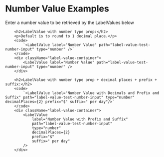 
<div className="playground-section">
        <h1>Number Value Examples</h1>
        <p> Enter a number value to be retrieved by the LabelValues below</p>
        <NumberInput label="Number Value" path="label-value-test-number-input" />

        <h2>LabelValue with number type prop:</h2>
        <p>Default is to round to 1 decimal place.</p>
        <code>
            `<LabelValue label="Number Value" path="label-value-test-number-input" type="number" />`
        </code>
        <div className="label-value-container">
            <LabelValue label="Number Value" path="label-value-test-number-input" type="number" />
        </div>

        <h2>LabelValue with number type prop + decimal places + prefix + suffix:</h2>
        <code>
            `<LabelValue label="Number Value with Decimals and Prefix and Suffix" path="label-value-test-number-input" type="number" decimalPlaces={2} prefix="$" suffix=" per day"/>`
        </code>
        <div className="label-value-container">
            <LabelValue
                label="Number Value with Prefix and Suffix"
                path="label-value-test-number-input"
                type="number"
                decimalPlaces={2}
                prefix="$"
                suffix=" per day"
            />
        </div>
</div>
